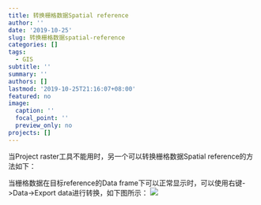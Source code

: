 ```yaml
---
title: 转换栅格数据Spatial reference
author: ''
date: '2019-10-25'
slug: 转换栅格数据spatial-reference
categories: []
tags:
  - GIS
subtitle: ''
summary: ''
authors: []
lastmod: '2019-10-25T21:16:07+08:00'
featured: no
image:
  caption: ''
  focal_point: ''
  preview_only: no
projects: []
---
```


当Project raster工具不能用时，另一个可以转换栅格数据Spatial reference的方法如下：

当栅格数据在目标reference的Data frame下可以正常显示时，可以使用右键->Data->Export data进行转换，如下图所示：
![](/images/spatial_ref.png)